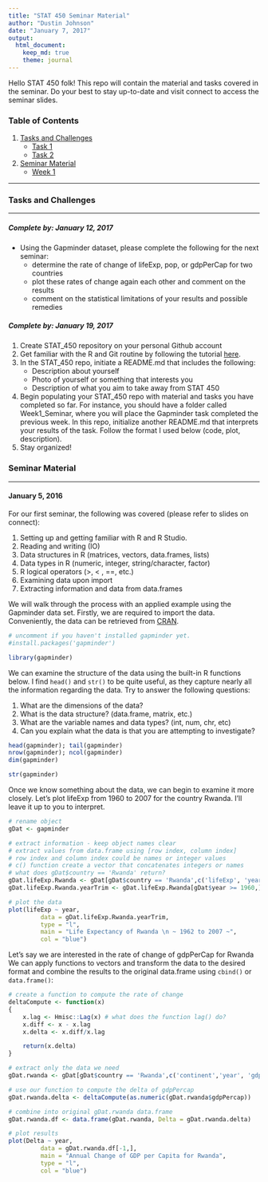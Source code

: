 ```yaml
---
title: "STAT 450 Seminar Material"
author: "Dustin Johnson"
date: "January 7, 2017"
output: 
  html_document:
    keep_md: true
    theme: journal
---
```


Hello STAT 450 folk! This repo will contain the material and tasks covered in the seminar. Do your best to stay up-to-date and visit connect to access the seminar slides.

### Table of Contents
1. [Tasks and Challenges](#tasks)
	* [Task 1](#jan12)
	* [Task 2](#jan19)
2. [Seminar Material](#material)
	* [Week 1](#jan5)


---


### Tasks and Challenges <a name="tasks"></a>

---

##### Complete by: January 12, 2017 <a name="jan12"></a>

* Using the Gapminder dataset, please complete the following for the next seminar:
	* determine the rate of change of lifeExp, pop, or gdpPerCap for two countries
	* plot these rates of change again each other and comment on the results
	* comment on the statistical limitations of your results and possible remedies
	
##### Complete by: January 19, 2017 <a name="jan19"></a>
1. Create STAT_450 repository on your personal Github account
2. Get familiar with the R and Git routine by following the tutorial [here](https://www.r-bloggers.com/rstudio-and-github/).
3. In the STAT_450 repo, initiate a README.md that includes the following:
	* Description about yourself
	* Photo of yourself or something that interests you
	* Description of what you aim to take away from STAT 450
4. Begin populating your STAT_450 repo with material and tasks you have completed so far. For instance, you should have a folder called Week1_Seminar, where you will place the Gapminder task completed the previous week. In this repo, initialize another README.md that interprets your results of the task. Follow the format I used below (code, plot, description).
5. Stay organized!

	

### Seminar Material <a name="material"></a>

---

#### January 5, 2016 <a name="jan5"></a>

For our first seminar, the following was covered (please refer to slides on connect):

1. Setting up and getting familiar with R and R Studio.
2. Reading and writing (IO)
3. Data structures in R (matrices, vectors, data.frames, lists)
4. Data types in R (numeric, integer, string/character, factor)
5. R logical operators (>, < , ==, etc.)
6. Examining data upon import
7. Extracting information and data from data.frames

We will walk through the process with an applied example using the Gapminder data set. Firstly, we are required to import the data. Conveniently, the data can be retrieved from [CRAN](https://cran.r-project.org/doc/FAQ/R-FAQ.html#What-is-CRAN_003f).

```r
# uncomment if you haven't installed gapminder yet.
#install.packages('gapminder')

library(gapminder)
```

We can examine the structure of the data using the built-in R functions below. I find `head()` and `str()` to be quite useful, as they capture nearly all the information regarding the data. Try to answer the following questions:

1. What are the dimensions of the data?
2. What is the data structure? (data.frame, matrix, etc.) 
3. What are the variable names and data types? (int, num, chr, etc)
4. Can you explain what the data is that you are attempting to investigate?

```r
head(gapminder); tail(gapminder)
nrow(gapminder); ncol(gapminder)
dim(gapminder)
```

```r
str(gapminder)
```

Once we know something about the data, we can begin to examine it more closely. Let's plot lifeExp from 1960 to 2007 for the country Rwanda. I'll leave it up to you to interpret.

```r
# rename object
gDat <- gapminder

# extract information - keep object names clear
# extract values from data.frame using [row index, column index]
# row index and column index could be names or integer values
# c() function create a vector that concatenates integers or names
# what does gDat$country == 'Rwanda' return?
gDat.lifeExp.Rwanda <- gDat[gDat$country == 'Rwanda',c('lifeExp', 'year')]
gDat.lifeExp.Rwanda.yearTrim <- gDat.lifeExp.Rwanda[gDat$year >= 1960,]

# plot the data
plot(lifeExp ~ year, 
		 data = gDat.lifeExp.Rwanda.yearTrim, 
		 type = "l", 
		 main = "Life Expectancy of Rwanda \n ~ 1962 to 2007 ~",
		 col = "blue")

```

Let's say we are interested in the rate of change of gdpPerCap for Rwanda We can apply functions to vectors and transform the data to the desired format and combine the results to the original data.frame using `cbind()` or `data.frame()`:

```r
# create a function to compute the rate of change
deltaCompute <- function(x)
{
	x.lag <- Hmisc::Lag(x) # what does the function lag() do?
	x.diff <- x - x.lag
	x.delta <- x.diff/x.lag

	return(x.delta)
}

# extract only the data we need
gDat.rwanda <- gDat[gDat$country == 'Rwanda',c('continent','year', 'gdpPercap')]

# use our function to compute the delta of gdpPercap
gDat.rwanda.delta <- deltaCompute(as.numeric(gDat.rwanda$gdpPercap))

# combine into original gDat.rwanda data.frame
gDat.rwanda.df <- data.frame(gDat.rwanda, Delta = gDat.rwanda.delta)

# plot results
plot(Delta ~ year, 
		 data = gDat.rwanda.df[-1,], 
		 main = "Annual Change of GDP per Capita for Rwanda",
		 type = "l",
		 col = "blue")

```

